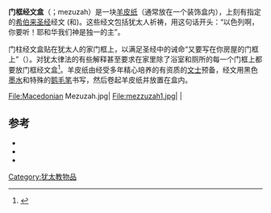 {{infobox Halacha
|image=[[File:ShemaMezuzah.jpg|230px]]
|caption=
|verse={{bibleverse||申命记|6:9|HE}} and {{bibleverse||申命记|11:20|HE}}
|talmud=Shabbat 32a, Yoma 11a, Menachot 33a,
|mishnah=Menachot 3:7
|rambam=Tefillin, Mezuzah, veSefer Torah ch 5-6
|sa     = Yoreh De'ah 285-291}}
'''门框经文盒'''（{{lang-he|מְזוּזָה}}；mezuzah）是一块[[羊皮纸|羊皮纸]]（通常放在一个装饰盒内），上刻有指定的[[希伯来圣经|希伯来圣经]]经文 ({{bibleverse||申命记|6:4-9|HE}}和{{bibleverse-nb||申命记|11:13-21|HE}})。这些经文包括犹太人祈祷，用这句话开头：“以色列啊，你要听！耶和华我们神是独一的主”。

门柱经文盒贴在犹太人的家门框上，以满足圣经中的诫命“又要写在你房屋的门框上”（{{bibleverse||申命记|6:9|HE}}）。对犹太律法的有些解释甚至要求在家里除了浴室和厕所的每一个门框上都要放门框经文盒<ref>{{cite web |url=http://www.chabad.org/library/article.asp?AID=225406 |title=Which Rooms Require a Mezuzah? |author=Dovid Zaklikowski |access-date=2014-11-02 |archive-date=2006-04-27 |archive-url=https://web.archive.org/web/20060427231900/http://www.chabad.org/library/article.asp?AID=225406 |dead-url=no }}</ref>。羊皮纸由经受多年精心培养的有资质的[[文士|文士]]预备，经文用黑色[[墨水|墨水]]和特殊的[[鹅毛笔|鹅毛笔]]书写，然后卷起羊皮纸并放置在盒内。
<gallery>
File:Macedonian Mezuzah.jpg|
File:mezzuzah1.jpg|
|
</gallery>

==参考==
{{Reflist}}
*{{cite book | url=http://www.amazon.com/Light-Unto-My-Path-Anthology/dp/0615562906/ref=sr_1_1?ie=UTF8&qid=1345661676&sr=8-1&keywords=poltorak+mezuzah | title=A Light unto My Path: A Mezuzah Anthology | author=Alexander Poltorak | access-date=2014-11-02 | archive-date=2019-07-13 | archive-url=https://web.archive.org/web/20190713015231/https://www.amazon.com/Light-Unto-My-Path-Anthology/dp/0615562906/ref=sr_1_1?ie=UTF8&qid=1345661676&sr=8-1&keywords=poltorak+mezuzah | dead-url=no }}
*{{cite book | url=http://www.chabad.org/library/article.asp?AID=224708 | title=Mezuzah Handbook | author=Dovid Zaklikowski | access-date=2014-11-02 | archive-date=2007-06-23 | archive-url=https://web.archive.org/web/20070623205111/http://www.chabad.org/library/article.asp?AID=224708 | dead-url=no }}
*{{cite web |url=http://www.mezuzahmaster.com/about-mezuzahs.html |title=Mezuzah Info Center |access-date=2014-11-02 |archive-url=https://web.archive.org/web/20141102071112/http://www.mezuzahmaster.com/about-mezuzahs.html |archive-date=2014-11-02 |dead-url=yes }}
{{Authority control}}
[[Category:犹太教物品|Category:犹太教物品]]